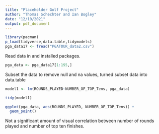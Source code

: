 ```yaml
---
title: "Placeholder Golf Project"
author: "Thomas Schechter and Ian Bogley"
date: "12/10/2021"
output: pdf_document
---
```


```r
library(pacman)
p_load(tidyverse,data.table,tidymodels)
pga_data17 <- fread("PGATOUR_data2.csv")
```
Read data in and installed packages.
```r
pga_data <- pga_data17[1:195,]

```
Subset the data to remove null and na values, turned subset data into data.table
```r
model1 <- lm(ROUNDS_PLAYED~NUMBER_OF_TOP_Tens, pga_data)

tidy(model1)

ggplot(pga_data, aes(ROUNDS_PLAYED, NUMBER_OF_TOP_Tens)) + 
  geom_point()
```
Not a significant amount of visual correlation between number of rounds played and number of top ten finishes.
